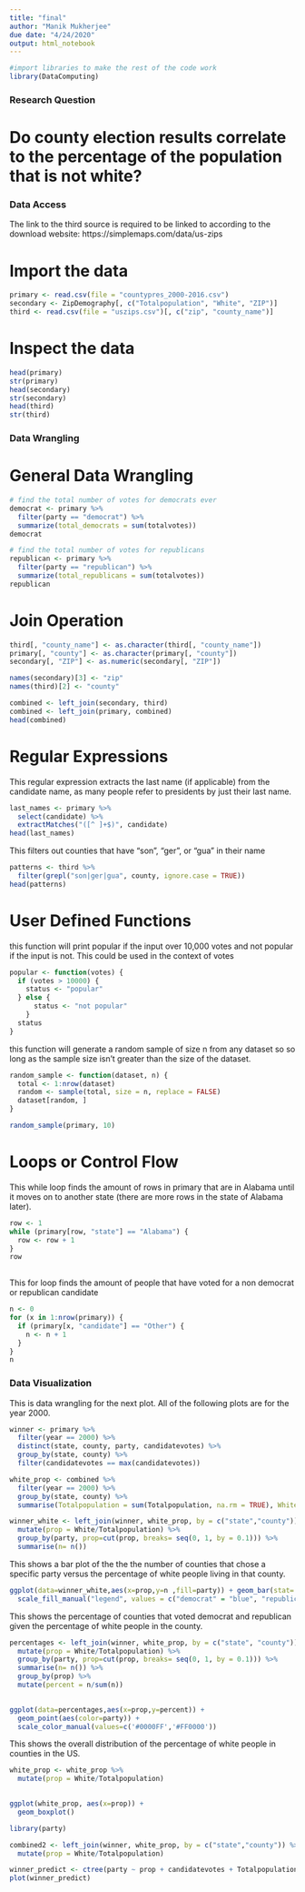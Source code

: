 ```yaml
---
title: "final"
author: "Manik Mukherjee"
due date: "4/24/2020"
output: html_notebook
---
```


```r
#import libraries to make the rest of the code work
library(DataComputing)
```

### Research Question

# Do county election results correlate to the percentage of the population that is not white?

### Data Access

The link to the third source is required to be linked to according to the download website: https://simplemaps.com/data/us-zips

# Import the data
```r
primary <- read.csv(file = "countypres_2000-2016.csv")
secondary <- ZipDemography[, c("Totalpopulation", "White", "ZIP")]
third <- read.csv(file = "uszips.csv")[, c("zip", "county_name")]
```

# Inspect the data
```r
head(primary)
str(primary)
head(secondary)
str(secondary)
head(third)
str(third)
```


### Data Wrangling

# General Data Wrangling

```r
# find the total number of votes for democrats ever
democrat <- primary %>%
  filter(party == "democrat") %>%
  summarize(total_democrats = sum(totalvotes))
democrat

# find the total number of votes for republicans
republican <- primary %>%
  filter(party == "republican") %>%
  summarize(total_republicans = sum(totalvotes))
republican
```

# Join Operation

```r
third[, "county_name"] <- as.character(third[, "county_name"])
primary[, "county"] <- as.character(primary[, "county"])
secondary[, "ZIP"] <- as.numeric(secondary[, "ZIP"])

names(secondary)[3] <- "zip"
names(third)[2] <- "county"
```


```r
combined <- left_join(secondary, third)
combined <- left_join(primary, combined)
head(combined)
```

# Regular Expressions

This regular expression extracts the last name (if applicable) from the candidate name, as many people refer to presidents by just their last name.

```r
last_names <- primary %>%
  select(candidate) %>%
  extractMatches("([^ ]+$)", candidate)
head(last_names)
```

This filters out counties that have "son", "ger", or "gua" in their name

```r
patterns <- third %>%
  filter(grepl("son|ger|gua", county, ignore.case = TRUE))
head(patterns)
```

# User Defined Functions

this function will print popular if the input over 10,000 votes and not popular if the input is not.  This could be used in the context of votes

```r
popular <- function(votes) {
  if (votes > 10000) {
    status <- "popular"
  } else {
      status <- "not popular"
    }
  status
}
```

this function will generate a random sample of size n from any dataset so so long as the sample size isn't greater than the size of the dataset.

```r
random_sample <- function(dataset, n) {
  total <- 1:nrow(dataset)
  random <- sample(total, size = n, replace = FALSE)
  dataset[random, ]
}

random_sample(primary, 10)
``` 

# Loops or Control Flow

This while loop finds the amount of rows in primary that are in Alabama until it moves on to another state (there are more rows in the state of Alabama later). 

```r
row <- 1
while (primary[row, "state"] == "Alabama") {
  row <- row + 1
}
row
  
``` 

This for loop finds the amount of people that have voted for a non democrat or republican candidate

```r
n <- 0
for (x in 1:nrow(primary)) {
  if (primary[x, "candidate"] == "Other") {
    n <- n + 1
  }
}
n
``` 


### Data Visualization

This is data wrangling for the next plot.  All of the following plots are for the year 2000.

```r

winner <- primary %>%
  filter(year == 2000) %>%
  distinct(state, county, party, candidatevotes) %>%
  group_by(state, county) %>%
  filter(candidatevotes == max(candidatevotes))

white_prop <- combined %>%
  filter(year == 2000) %>%
  group_by(state, county) %>%
  summarise(Totalpopulation = sum(Totalpopulation, na.rm = TRUE), White = sum(White, na.rm = TRUE))

winner_white <- left_join(winner, white_prop, by = c("state","county")) %>%
  mutate(prop = White/Totalpopulation) %>%
  group_by(party, prop=cut(prop, breaks= seq(0, 1, by = 0.1))) %>% 
  summarise(n= n())

``` 

This shows a bar plot of the the the number of counties that chose a specific party versus the percentage of white people living in that county.

```r

ggplot(data=winner_white,aes(x=prop,y=n ,fill=party)) + geom_bar(stat='identity',position='dodge', width=.9) +
  scale_fill_manual("legend", values = c("democrat" = "blue", "republican" = "red"))

``` 

This shows the percentage of counties that voted democrat and republican given the percentage of white people in the county.

```r
percentages <- left_join(winner, white_prop, by = c("state", "county")) %>%
  mutate(prop = White/Totalpopulation) %>%
  group_by(party, prop=cut(prop, breaks= seq(0, 1, by = 0.1))) %>% 
  summarise(n= n()) %>%
  group_by(prop) %>%
  mutate(percent = n/sum(n))
  

ggplot(data=percentages,aes(x=prop,y=percent)) + 
  geom_point(aes(color=party)) +
  scale_color_manual(values=c('#0000FF','#FF0000'))

``` 

This shows the overall distribution of the percentage of white people in counties in the US.

```r
white_prop <- white_prop %>%
  mutate(prop = White/Totalpopulation)
  

ggplot(white_prop, aes(x=prop)) +
  geom_boxplot()

``` 


```r
library(party)

combined2 <- left_join(winner, white_prop, by = c("state","county")) %>%
  mutate(prop = White/Totalpopulation)

winner_predict <- ctree(party ~ prop + candidatevotes + Totalpopulation, data = combined2)
plot(winner_predict)

``` 

